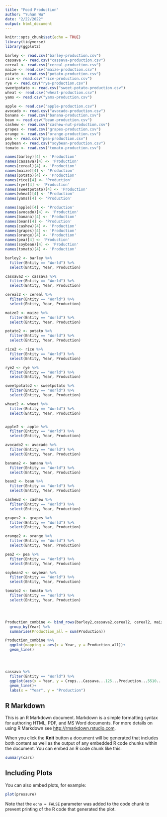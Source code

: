 ```yaml
---
title: "Food Production"
author: "Yuhan Wu"
date: "2/22/2022"
output: html_document
---
```


```r
knitr::opts_chunk$set(echo = TRUE)
library(tidyverse)
library(ggplot2)
```

```r
barley <- read.csv("barley-production.csv")
cassava <- read.csv("cassava-production.csv")
cereal <- read.csv("cereal-production.csv")
maize <- read.csv("maize-production.csv")
potato <- read.csv("potato-production.csv")
rice <- read.csv("rice-production.csv")
rye <- read.csv("rye-production.csv")
sweetpotato <- read.csv("sweet-potato-production.csv")
wheat <- read.csv("wheat-production.csv")
yams <- read.csv("yams-production.csv")

apple <- read.csv("apple-production.csv")
avocado <- read.csv("avocado-production.csv")
banana <- read.csv("banana-production.csv")
bean <- read.csv("bean-production.csv")
cashew <- read.csv("cashew-nut-production.csv")
grapes <- read.csv("grapes-production.csv")
orange <- read.csv("orange-production.csv")
pea <- read.csv("pea-production.csv")
soybean <- read.csv("soybean-production.csv")
tomato <- read.csv("tomato-production.csv")

```


```r
names(barley)[4] <- 'Production'
names(cassava)[4] <- 'Production'
names(cereal)[4] <- 'Production'
names(maize)[4] <- 'Production'
names(potato)[4] <- 'Production'
names(rice)[4] <- 'Production'
names(rye)[4] <- 'Production'
names(sweetpotato)[4] <- 'Production'
names(wheat)[4] <- 'Production'
names(yams)[4] <- 'Production'

names(apple)[4] <- 'Production'
names(avocado)[4] <- 'Production'
names(banana)[4] <- 'Production'
names(bean)[4] <- 'Production'
names(cashew)[4] <- 'Production'
names(grapes)[4] <- 'Production'
names(orange)[4] <- 'Production'
names(pea)[4] <- 'Production'
names(soybean)[4] <- 'Production'
names(tomato)[4] <- 'Production'
```

```r
barley2 <- barley %>%
  filter(Entity == "World") %>%
  select(Entity, Year, Production)

cassava2 <- cassava %>%
  filter(Entity == "World") %>%
  select(Entity, Year, Production)

cereal2 <- cereal %>%
  filter(Entity == "World") %>%
  select(Entity, Year, Production)

maize2 <- maize %>%
  filter(Entity == "World") %>%
  select(Entity, Year, Production)

potato2 <- potato %>%
  filter(Entity == "World") %>%
  select(Entity, Year, Production)

rice2 <- rice %>%
  filter(Entity == "World") %>%
  select(Entity, Year, Production)

rye2 <- rye %>%
  filter(Entity == "World") %>%
  select(Entity, Year, Production)

sweetpotato2 <- sweetpotato %>%
  filter(Entity == "World") %>%
  select(Entity, Year, Production)

wheat2 <- wheat %>%
  filter(Entity == "World") %>%
  select(Entity, Year, Production)


apple2 <- apple %>%
  filter(Entity == "World") %>%
  select(Entity, Year, Production)

avocado2 <- avocado %>%
  filter(Entity == "World") %>%
  select(Entity, Year, Production)

banana2 <- banana %>%
  filter(Entity == "World") %>%
  select(Entity, Year, Production)

bean2 <- bean %>%
  filter(Entity == "World") %>%
  select(Entity, Year, Production)

cashew2 <- cashew %>%
  filter(Entity == "World") %>%
  select(Entity, Year, Production)

grapes2 <- grapes %>%
  filter(Entity == "World") %>%
  select(Entity, Year, Production)

orange2 <- orange %>%
  filter(Entity == "World") %>%
  select(Entity, Year, Production)

pea2 <- pea %>%
  filter(Entity == "World") %>%
  select(Entity, Year, Production)

soybean2 <- soybean %>%
  filter(Entity == "World") %>%
  select(Entity, Year, Production)

tomato2 <- tomato %>%
  filter(Entity == "World") %>%
  select(Entity, Year, Production)





```




```r
Production_combine <- bind_rows(barley2,cassava2,cereal2, cereal2, maize2, potato2, rice2, rye2, sweetpotato2, wheat2, yams2,apple2, avocado2, banana2, bean2, cashew2, grapes2, orange2, pea2, soybean2, tomato2) %>%
  group_by(Year) %>%
  summarise(Production_all = sum(Production)) 

Production_combine %>%
  ggplot(mapping = aes(x = Year, y = Production_all))+
  geom_line()





```

```r
cassava %>%
  filter(Entity == "World") %>%
  ggplot(aes(x = Year, y = Crops...Cassava...125...Production...5510...tonnes))+
  geom_line()+
  labs(x = "Year", y = "Production")

```


## R Markdown

This is an R Markdown document. Markdown is a simple formatting syntax for authoring HTML, PDF, and MS Word documents. For more details on using R Markdown see <http://rmarkdown.rstudio.com>.

When you click the **Knit** button a document will be generated that includes both content as well as the output of any embedded R code chunks within the document. You can embed an R code chunk like this:

```r
summary(cars)
```

## Including Plots

You can also embed plots, for example:

```r
plot(pressure)
```

Note that the `echo = FALSE` parameter was added to the code chunk to prevent printing of the R code that generated the plot.
